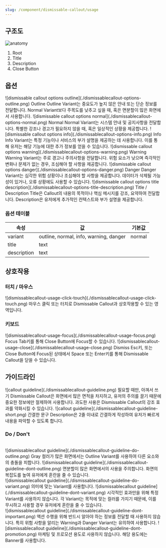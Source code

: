 ```yaml
---
slug: /component/dismissable-callout/usage
---
```


## 구조도

<Anatomy>![anatomy](./anatomy.png)</Anatomy>

1. Root
2. Title
3. Description
4. Close Button

## 옵션

<HalfCard>
  <HalfCardImageCell>
    ![dismissable callout options
    outline](./dismissablecallout-options-outline.png)
  </HalfCardImageCell>
  <HalfCardDescriptionCell>
    <HalfCardDescriptionTitle>Outline</HalfCardDescriptionTitle>
    <HalfCardDescription>
      Outline Variant는 중요도가 높지 않은 안내 또는 단순 정보를 전달합니다.
      Normal Variant보다 주목도를 낮추고 싶을 때, 혹은 면분할이 많은 화면에서
      사용합니다.
    </HalfCardDescription>
  </HalfCardDescriptionCell>
</HalfCard>

<HalfCard>
  <HalfCardImageCell>
    ![dismissable callout options
    normal](./dismissablecallout-options-normal.png)
  </HalfCardImageCell>
  <HalfCardDescriptionCell>
    <HalfCardDescriptionTitle>Normal</HalfCardDescriptionTitle>
    <HalfCardDescription>
      Normal Variant는 시스템 안내 및 공지사항을 전달합니다. 특별한 강조나
      경고가 필요하지 않을 때, 혹은 일상적인 상황을 제공합니다.
    </HalfCardDescription>
  </HalfCardDescriptionCell>
</HalfCard>

<HalfCard>
  <HalfCardImageCell>
    ![dismissable callout options info](./dismissablecallout-options-info.png)
  </HalfCardImageCell>
  <HalfCardDescriptionCell>
    <HalfCardDescriptionTitle>Info</HalfCardDescriptionTitle>
    <HalfCardDescription>
      Info Variant는 특정 기능이나 서비스의 부가 설명을 제공하는 데 사용합니다.
      이를 통해 유저는 해당 기능에 대한 추가 정보를 얻을 수 있습니다.
    </HalfCardDescription>
  </HalfCardDescriptionCell>
</HalfCard>

<HalfCard>
  <HalfCardImageCell>
    ![dismissable callout options
    warning](./dismissablecallout-options-warning.png)
  </HalfCardImageCell>
  <HalfCardDescriptionCell>
    <HalfCardDescriptionTitle>Warning</HalfCardDescriptionTitle>
    <HalfCardDescription>
      Warning Variant는 주로 경고나 주의사항을 전달합니다. 위험 요소가 낮으며
      즉각적인 변화나 문제가 없는 경우, 조심해야 할 사항을 제공합니다.
    </HalfCardDescription>
  </HalfCardDescriptionCell>
</HalfCard>

<HalfCard>
  <HalfCardImageCell>
    ![dismissable callout options
    danger](./dismissablecallout-options-danger.png)
  </HalfCardImageCell>
  <HalfCardDescriptionCell>
    <HalfCardDescriptionTitle>Danger</HalfCardDescriptionTitle>
    <HalfCardDescription>
      Danger Variant는 심각한 위험 상황이나 조심해야 할 사항을 제공합니다.
      데이터가 삭제될 가능성이 있거나, 오류 상황에도 사용할 수 있습니다.
    </HalfCardDescription>
  </HalfCardDescriptionCell>
</HalfCard>

<HalfCard>
  <HalfCardImageCell>
    ![dismissable callout options title
    description](./dismissablecallout-options-title-description.png)
  </HalfCardImageCell>
  <HalfCardDescriptionCell>
    <HalfCardDescriptionTitle>Title / Description</HalfCardDescriptionTitle>
    <HalfCardDescription>
      Title은 Callout의 내용의 목적이나 핵심 메시지를 강조, 요약하여 전달합니다.
      Description은 유저에게 추가적인 컨텍스트와 부가 설명을 제공합니다.
    </HalfCardDescription>
  </HalfCardDescriptionCell>
</HalfCard>

### 옵션 테이블

| 속성        | 값                                     | 기본값 |
| ----------- | -------------------------------------- | ------ |
| variant     | outline, normal, info, warning, danger | normal |
| title       | text                                   |        |
| description | text                                   |        |

## 상호작용

### 터치 / 마우스

<FullCard>
  <FullCardImageCell>
    ![dismissablecallout-usage-click-touch](./dismissablecallout-usage-click-touch.png)
  </FullCardImageCell>
  <FullCardDescription>
    마우스 클릭 또는 터치로 Dismissable Callout과 상호작용할 수 있는 영역입니다.
  </FullCardDescription>
</FullCard>

### 키보드

<HalfCard>
  <HalfCardImageCell>
    ![dismissablecallout-usage-focus](./dismissablecallout-usage-focus.png)
  </HalfCardImageCell>
  <HalfCardDescriptionCell>
    <HalfCardDescriptionTitle>Focus</HalfCardDescriptionTitle>
    <HalfCardDescription>
      <Keyboard>Tab</Keyboard>키를 통해 Close Button에 Focus할 수 있습니다.
    </HalfCardDescription>
  </HalfCardDescriptionCell>
</HalfCard>

<HalfCard>
  <HalfCardImageCell>
    ![dismissablecallout-usage-close](./dismissablecallout-usage-close.png)
  </HalfCardImageCell>
  <HalfCardDescriptionCell>
    <HalfCardDescriptionTitle>Dismiss</HalfCardDescriptionTitle>
    <HalfCardDescription>
      <Keyboard>Esc</Keyboard>키, 또는 Close Button에 Focus된 상태에서
      <Keyboard>Space</Keyboard> 또는
      <Keyboard>Enter</Keyboard>키를 통해 Dismissable Callout을 닫을 수
      있습니다.
    </HalfCardDescription>
  </HalfCardDescriptionCell>
</HalfCard>

## 가이드라인

<HalfCard>
  <HalfCardImageCell>
    ![callout guideline](./dismissablecallout-guideline.png)
  </HalfCardImageCell>
  <HalfCardDescriptionCell>
    <HalfCardDescriptionTitle>
      필요할 때만, 아껴서 쓰기
    </HalfCardDescriptionTitle>
    <HalfCardDescription>
      Dismissable Callout은 화면에서 많은 면적을 차지하고, 유저의 주의를 끌기
      때문에 중요한 정보에만 절제하여 사용합니다. 과도한 사용은 Dismissable
      Callout의 강조 효과를 약화시킬 수 있습니다.
    </HalfCardDescription>
  </HalfCardDescriptionCell>
</HalfCard>
<HalfCard>
  <HalfCardImageCell>
    ![callout guideline](./dismissablecallout-guideline-short.png)
  </HalfCardImageCell>
  <HalfCardDescriptionCell>
    <HalfCardDescriptionTitle>간결한 문구</HalfCardDescriptionTitle>
    <HalfCardDescription>
      Description은 2줄 이내로 간결하게 작성하여 유저가 빠르게 내용을 파악할 수
      있도록 합니다.
    </HalfCardDescription>
  </HalfCardDescriptionCell>
</HalfCard>

### Do / Don't

<br />
<DoDontLayout>
  <DoBox>
    <DoImage>
      ![dismissablecallout
      guideline](./dismissablecallout-guideline-do-outline.png)
    </DoImage>
    <DoText>
      Gray 컬러가 많은 화면에서는 Outline Variant를 사용하여 다른 요소와의
      충돌을 피합니다.
    </DoText>
  </DoBox>
  <DontBox>
    <DontImage>
      ![dismissablecallout
      guideline](./dismissablecallout-guideline-dont-outline.png)
    </DontImage>
    <DontText>
      면분할이 많은 화면에서의 사용을 주의합니다. 화면의 복잡도를 높여 유저에게
      혼란을 줄 수 있습니다.
    </DontText>
  </DontBox>
</DoDontLayout>
<br />

<DoDontLayout>
  <DoBox>
    <DoImage>
      ![dismissablecallout
      guideline](./dismissablecallout-guideline-do-variant.png)
    </DoImage>
    <DoText>의미에 맞는 Variant를 사용합니다.</DoText>
  </DoBox>
  <DontBox>
    <DontImage>
      ![dismissablecallout
      guideline](./dismissablecallout-guideline-dont-variant.png)
    </DontImage>
    <DontText>
      시각적인 효과만을 위해 특정 Variant를 사용하지 않습니다. 각 Variant는
      목적에 맞는 컬러를 가지기 때문에, 이를 무시하고 사용할 경우 유저에게
      혼란을 줄 수 있습니다.
    </DontText>
  </DontBox>
</DoDontLayout>
<br />

<DoDontLayout>
  <DontBox>
    <DontImage>
      ![dismissablecallout
      guideline](./dismissablecallout-guideline-dont-important.png)
    </DontImage>
    <DontText>
      액션 수행을 위해 반드시 알아야 하는 정보를 전달할 때 사용하지 않습니다.
      특히 위험 사항을 알리는 Warning과 Danger Variant는 유의하여 사용합니다.
    </DontText>
  </DontBox>
  <DontBox>
    <DontImage>
      ![dismissablecallout
      guideline](./dismissablecallout-guideline-dont-promotion.png)
    </DontImage>
    <DontText>
      마케팅 및 프로모션 용도로 사용하지 않습니다. 해당 용도에는 Banner를
      사용합니다.
    </DontText>
  </DontBox>
</DoDontLayout>
